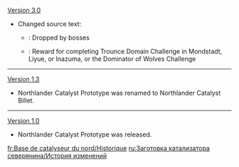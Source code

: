 {{Change History/Header}}
[[Version 3.0]]
* Changed source text:
** {{Color|Old}}: Dropped by bosses
** {{Color|New}}: Reward for completing Trounce Domain Challenge in Mondstadt, Liyue, or Inazuma, or the Dominator of Wolves Challenge
----
[[Version 1.3]]
* Northlander Catalyst Prototype was renamed to Northlander Catalyst Billet.
----
[[Version 1.0]]
* Northlander Catalyst Prototype was released.
<noinclude>


[[fr:Base de catalyseur du nord/Historique]]
[[ru:Заготовка катализатора северянина/История изменений]]
</noinclude>